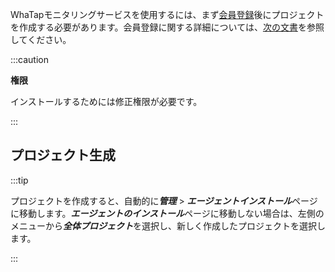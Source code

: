 WhaTapモニタリングサービスを使用するには、まず[会員登録](https://www.whatap.io/ja/signup/)後にプロジェクトを作成する必要があります。会員登録に関する詳細については、[次の文書](../account/account-manage)を参照してください。

:::caution

**権限**

インストールするためには修正権限が必要です。

:::

## プロジェクト生成


<Createprojectintrov2 />

:::tip

プロジェクトを作成すると、自動的に***管理*** > ***エージェントインストール***ページに移動します。***エージェントのインストール***ページに移動しない場合は、左側のメニューから***全体プロジェクト***を選択し、新しく作成したプロジェクトを選択します。

:::
